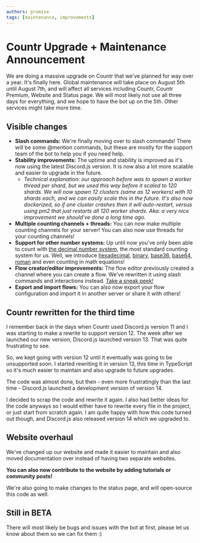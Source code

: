 ```yaml
---
authors: promise
tags: [maintenance, improvements]
---
```


# Countr Upgrade + Maintenance Announcement

We are doing a massive upgrade on Countr that we've planned for way over a year. It's finally here. Global maintenance will take place on August 5th until August 7th, and will affect all services including Countr, Countr Premium, Website and Status page. We will most likely not use all three days for everything, and we hope to have the bot up on the 5th. Other services might take more time.

<!--truncate-->

## Visible changes

* **Slash commands:** We're finally moving over to slash commands! There will be some @mention commands, but these are mostly for the support team of the bot to help you if you need help.
* **Stability improvements:** The uptime and stability is improved as it's now using the latest Discord.js version. It is now also a lot more scalable and easier to upgrade in the future.
    * *Technical explanation: our approach before was to spawn a worker thread per shard, but we used this way before it scaled to 120 shards. We will now spawn 12 clusters (same as 12 workers) with 10 shards each, and we can easily scale this in the future. It's also now dockerized, so if one cluster crashes then it will auto-restart, versus using pm2 that just restarts all 120 worker shards. Aka. a very nice improvement we should've done a long time ago.*
* **Multiple counting channels + threads:** You can now make multiple counting channels for your server! You can also now use threads for your counting channels!
* **Support for other number systems:** Up until now you've only been able to count with [the decimal number system][1], the most standard counting system for us. Well, we introduce [hexadecimal][2], [binary][3], [base36][4], [base64][5], [roman][6] and even counting in math equations!
* **Flow creator/editor improvements:** The flow editor previously created a channel where you can create a flow. We've rewritten it using slash commands and interactions instead. [Take a sneak peek!](todo)
* **Export and import flows:** You can also now export your flow configuration and import it in another server or share it with others!

[1]: https://en.wikipedia.org/wiki/Decimal
[2]: https://en.wikipedia.org/wiki/Hexadecimal
[3]: https://en.wikipedia.org/wiki/Binary
[4]: https://en.wikipedia.org/wiki/Base_36
[5]: https://en.wikipedia.org/wiki/Base_64
[6]: https://en.wikipedia.org/wiki/Roman_numerals

## Countr rewritten for the third time

I remember back in the days when Countr used Discord.js version 11 and I was starting to make a rewrite to support version 12. The week after we launched our new version, Discord.js launched version 13. That was quite frustrating to see.

So, we kept going with version 12 until it eventually was going to be unsupported soon. I started rewriting it in version 13, this time in TypeScript so it's much easier to maintain and also upgrade to future upgrades.

The code was almost done, but then - even more frustratingly than the last time - Discord.js launched a development version of version 14.

I decided to scrap the code and rewrite it again. I also had better ideas for the code anyways so I would either have to rewrite every file in the project, or just start from scratch again. I am quite happy with how this code turned out though, and Discord.js also released version 14 which we upgraded to.

## Website overhaul

We've changed up our website and made it easier to maintain and also moved documentation over instead of having two separate websites.

**You can also now contribute to the website by adding tutorials or community posts!**

We're also going to make changes to the status page, and will open-source this code as well.

## Still in BETA

There will most likely be bugs and issues with the bot at first, please let us know about them so we can fix them :)